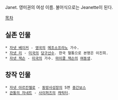 Janet. 영미권의 여성 이름. 불어식으로는 Jeanette이 된다. 

[[목차]]

== 실존 인물 == 
 * [[자넷 베이커]] - [[영국]]의 [[메조소프라노]] 가수.
 * [[자넷 리]] - [[미국]]의 [[당구]]선수. 한국 혈통으로 본명은 이진희. 
 * [[자넷 잭슨]] - [[미국]]의 가수. [[마이클 잭슨]]의 [[여동생]].

== 창작 인물 ==
 * [[자넷 아르칸젤로]] - [[동방사성장]]의 5면 [[중간보스]]
 * [[관통의 자네트]] - [[사이퍼즈]]의 [[캐릭터]].
  
  
 
